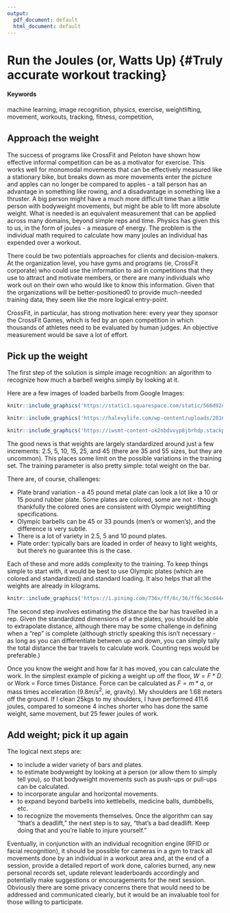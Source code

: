 ```yaml
---
output:
  pdf_document: default
  html_document: default
---
```

# Run the Joules (or, Watts Up) {#Truly accurate workout tracking}

#### Keywords {-}

machine learning, image recognition, physics, exercise, weightlifting, movement, workouts, tracking, fitness, competition,

## Approach the weight

The success of programs like CrossFit and Peloton have shown how effective informal competition can be as a motivator for exercise.  This works well for monomodal movements that can be effectively measured like a stationary bike, but breaks down as more movements enter the picture and apples can no longer be compared to apples - a tall person has an advantage in something like rowing, and a disadvantage in something like a thruster.  A big person might have a much more difficult time than a little person with bodyweight movements, but might be able to lift more absolute weight. What is needed is an equivalent measurement that can be applied across many domains, beyond simple reps and time.  Physics has given this to us, in the form of joules - a measure of energy.  The problem is the individual math required to calculate how many joules an individual has expended over a workout.

There could be two potentials approaches for clients and decision-makers.  At the organization level, you have gyms and programs (ie, CrossFit corporate) who could use the information to aid in competitions that they use to attract and motivate members, or there are many individuals who work out on their own who would like to know this information.  Given that the organizations will be better-positioned0 to provide much-needed training data, they seem like the more logical entry-point.

CrossFit, in particular, has strong motivation here:  every year they sponsor the CrossFit Games, which is fed by an open competition in which thousands of athletes need to be evaluated by human judges.  An objective measurement would be save a lot of effort.

## Pick up the weight

The first step of the solution is simple image recognition:  an algorithm to recognize how much a barbell weighs simply by looking at it.  

Here are a few images of loaded barbells from Google Images:
```r
knitr::include_graphics('https://static1.squarespace.com/static/566d92eedc5cb43cee298f46/t/5895d94a59cc680c3ca015e5/1486215499032/barbell.jpg?format=1500w')
```
```r
knitr::include_graphics('https://halevylife.com/wp-content/uploads/2016/04/8d19c03bb4d05a87c78615454d7398f7.jpg')
```
```r
knitr::include_graphics('https://iwsmt-content-ok2nbdvvyp8jbrhdp.stackpathdns.com/792012045712cciOV.jpeg')
```

The good news is that weights are largely standardized around just a few increments:  2.5, 5, 10, 15, 25, and 45 (there are 35 and 55 sizes, but they are uncommon).  This places some limit on the possible variations in the training set.  The training parameter is also pretty simple: total weight on the bar.

There are, of course, challenges:

* Plate brand variation - a 45 pound metal plate can look a lot like a 10 or 15 pound rubber plate.  Some plates are colored, some are not - though thankfully the colored ones are consistent with Olympic weightlifting specifications.
* Olympic barbells can be 45 or 33 pounds (men's or women's), and the difference is very subtle.
* There is a lot of variety in 2.5, 5 and 10 pound plates.
* Plate order:  typically bars are loaded in order of heavy to light weights, but there's no guarantee this is the case.

Each of these and more adds complexity to the training.  To keep things simple to start with, it would be best to use Olympic plates (which are colored and standardized) and standard loading.  It also helps that all the weights are already in kilograms.

```r
knitr::include_graphics('https://i.pinimg.com/736x/ff/6c/36/ff6c36cd44e62bee75a1c6d0650e5568--plate-sets-workout-equipment.jpg')
```

The second step involves estimating the distance the bar has travelled in a rep.  Given the standardized dimensions of a the plates, you should be able to extrapolate distance, although there may be some challenge in defining when a "rep" is complete (although strictly speaking this isn't necessary - as long as you can differentiate between up and down, you can simply tally the total distance the bar travels to calculate work.  Counting reps would be preferable.)

Once you know the weight and how far it has moved, you can calculate the work. In the simplest example of picking a weight up off the floor, $W = F*D$ or Work = Force times Distance.  Force can be calculated as $F = m * a$, or mass times acceleration ($9.8m/s^2$, ie, gravity).  My shoulders are 1.68 meters off the ground.  If I clean 25kgs to my shoulders, I have performed 411.6 joules, compared to someone 4 inches shorter who has done the same weight, same movement, but 25 fewer joules of work.


## Add weight; pick it up again

The logical next steps are:

* to include a wider variety of bars and plates.
* to estimate bodyweight by looking at a person (or allow them to simply tell you), so that bodyweight movements such as push-ups or pull-ups can be calculated.  
* to incorporate angular and horizontal movements.
* to expand beyond barbells into kettlebells, medicine balls, dumbbells, etc.
* to recognize the movements themselves.  Once the algorithm can say "that's a deadlift," the next step is to say, "that's a bad deadlift.  Keep doing that and you're liable to injure yourself."

Eventually, in conjunction with an individual recognition engine (RFID or facial recognition), it should be possible for cameras in a gym to track all movements done by an individual in a workout area and, at the end of a session, provide a detailed report of work done, calories burned, any new personal records set, update relevant leaderboards accordingly and potentially make suggestions or encouragements for the next session.  Obviously there are some privacy concerns there that would need to be addressed and communicated clearly, but it would be an invaluable tool for those willing to participate.  